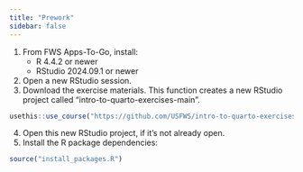 ```yaml
---
title: "Prework"
sidebar: false
---
```


1. From FWS Apps-To-Go, install:
    - R 4.4.2 or newer
    - RStudio 2024.09.1 or newer
2. Open a new RStudio session. 
3. Download the exercise materials. This function creates a new RStudio project called "intro-to-quarto-exercises-main".

::: {.small}
``` r
usethis::use_course("https://github.com/USFWS/intro-to-quarto-exercises/archive/refs/heads/main.zip")
```
:::

4. Open this new RStudio project, if it's not already open. 
5. Install the R package dependencies:

::: {.small}
``` r
source("install_packages.R")
```
:::